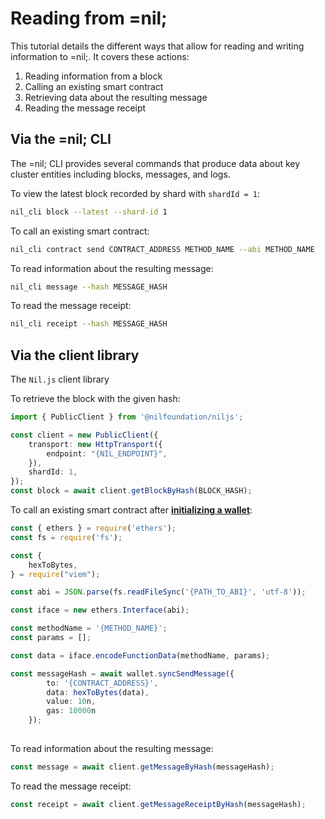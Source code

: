 # Reading from =nil;

This tutorial details the different ways that allow for reading and writing information to =nil;. It covers these actions:

1. Reading information from a block
2. Calling an existing smart contract
3. Retrieving data about the resulting message
4. Reading the message receipt


## Via the =nil; CLI

The =nil; CLI provides several commands that produce data about key cluster entities including blocks, messages, and logs. 

To view the latest block recorded by shard with `shardId = 1`:

```bash
nil_cli block --latest --shard-id 1
```

To call an existing smart contract:

```bash
nil_cli contract send CONTRACT_ADDRESS METHOD_NAME --abi METHOD_NAME
```

To read information about the resulting message:

```bash
nil_cli message --hash MESSAGE_HASH
```

To read the message receipt:

```bash
nil_cli receipt --hash MESSAGE_HASH
```

## Via the client library

The `Nil.js` client library 

To retrieve the block with the given hash:

```typescript
import { PublicClient } from '@nilfoundation/niljs';

const client = new PublicClient({
    transport: new HttpTransport({
        endpoint: "{NIL_ENDPOINT}",
    }),
    shardId: 1,
});
const block = await client.getBlockByHash(BLOCK_HASH);
```

To call an existing smart contract after [**initializing a wallet**](./creating-a-wallet#via-the-client-library):

```typescript
const { ethers } = require('ethers');
const fs = require('fs');

const {
    hexToBytes,
} = require("viem");

const abi = JSON.parse(fs.readFileSync('{PATH_TO_ABI}', 'utf-8'));

const iface = new ethers.Interface(abi);

const methodName = '{METHOD_NAME}';
const params = [];

const data = iface.encodeFunctionData(methodName, params);

const messageHash = await wallet.syncSendMessage({
        to: '{CONTRACT_ADDRESS}',
        data: hexToBytes(data),
        value: 10n,
        gas: 10000n
    });
    
```

To read information about the resulting message:

```typescript
const message = await client.getMessageByHash(messageHash);
```

To read the message receipt:


```typescript
const receipt = await client.getMessageReceiptByHash(messageHash);
```